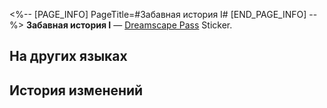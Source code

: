<%-- [PAGE_INFO]
PageTitle=#Забавная история I#
[END_PAGE_INFO] --%>
{{Предмет Инфобокс
|id          = 223230
|Изображение = Dreamscape Pass Sticker Text.png
|Тип         = Dreamscape Pass Sticker
|Тип2        = Веселье до смерти Stickers
|Инвентарь   = 
|Редкость    = 4
|Эффект      = 
|Описание    = Пронумерованные наклейки, используемые для украшения дневника сновидений. Бывают самыми разными.
|Источник1   = [[Поговорите с Часовщиком о Часовщике]]
}}
{{Описание|Ходят слухи, что если в Парке Айдена нажать на кнопки автоматов в определённом порядке, можно вызвать особенное существо - гончую из Мира грёз.}}
'''Забавная история I''' — [[Dreamscape Pass]] Sticker.

==На других языках==
{{На других языках
|en   = Anecdote (I)
|zhs  = 趣闻•其一
|zht  = 趣聞•其一
|ja   = 面白い噂・1
|ko   = 흥미로운 이야기•1
|es   = Anécdota I
|fr   = Anecdote&nbsp;(I)
|ru   = Забавная история I
|th   = ข่าวลือที่น่าสนใจ 1
|vi   = Tin Thú Vị (1)
|de   = Anekdote (I)
|id   = Fakta Menarik 1
|pt   = Anedota (I)
}}

==История изменений==
{{История изменений|3.5}}